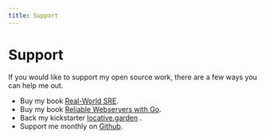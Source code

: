 ```yaml
---
title: Support
---
```


# Support

If you would like to support my open source work, there are a few ways
you can help me out.

-   Buy my book [Real-World SRE](https://realworldsre.com/).
-   Buy my book [Reliable Webservers with
    Go](https://www.newline.co/courses/reliable-webservers-with-go/).
-   Back my kickstarter [locative.garden](http://kck.st/3Ft2AHf) .
-   Support me monthly on [Github](https://github.com/sponsors/icco).
